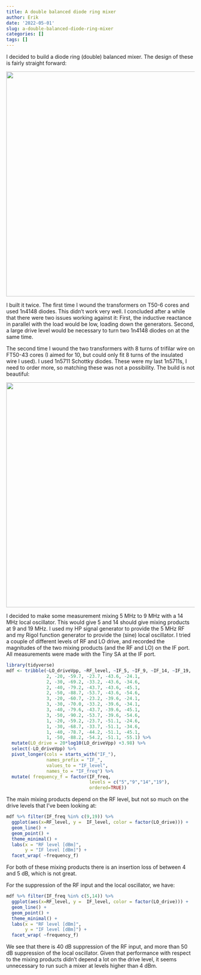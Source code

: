 ```yaml
---
title: A double balanced diode ring mixer
author: Erik
date: '2022-05-01'
slug: a-double-balanced-diode-ring-mixer
categories: []
tags: []
---
```


I decided to build a diode ring (double) balanced mixer. The 
design of these is fairly straight forward:

![](images/mixer.png){width=600px}

I built it twice. The first time I wound the transformers on T50-6 cores and
used 1n4148 diodes. This didn't work very well. I concluded after
a while that there were two issues working against it: First, the inductive
reactance in parallel with the load would be low, loading down the generators.
Second, a large drive level would be necessary to turn two 1n4148 diodes on
at the same time. 

The second time I wound the two transformers with 8 turns of trifilar wire
on FT50-43 cores (I aimed for 10, but could only fit 8 turns of the insulated
wire I used). I used 1n5711 Schottky diodes. These were my last 1n5711s, I need
to order more, so matching these was not a possibility.
The build is not beautiful:

![](images/mixer_small.jpg){width=600px}


I decided to make some measurement mixing 5 MHz to 9 MHz with a 14 MHz
local oscillator. This would give 5 and 14 should give mixing products
at 9 and 19 MHz. I used my HP signal generator to provide the 5 MHz
RF and my Rigol function generator to provide the (sine) local oscillator. 
I tried a couple of different levels of RF and LO drive, and recorded the 
magnitudes of the two mixing products (and the RF and LO) on the IF port. 
All measurements were made with the Tiny SA at the IF port.

```r
library(tidyverse)
mdf <- tribble(~LO_driveVpp, ~RF_level, ~IF_5, ~IF_9, ~IF_14, ~IF_19,
               2, -20, -59.7, -23.7, -43.6, -24.1,
               2, -30, -69.2, -33.2, -43.6, -34.6,
               2, -40, -79.2, -43.7, -43.6, -45.1,
               2, -50, -88.7, -53.7, -43.6, -54.6,
               3, -20, -60.7, -23.2, -39.6, -24.1,
               3, -30, -70.0, -33.2, -39.6, -34.1,
               3, -40, -79.6, -43.7, -39.6, -45.1,
               3, -50, -90.2, -53.7, -39.6, -54.6,
               1, -20, -59.2, -23.7, -51.1, -24.6,
               1, -30, -68.7, -33.7, -51.1, -34.6,
               1, -40, -78.7, -44.2, -51.1, -45.1,
               1, -50, -88.2, -54.2, -51.1, -55.1) %>%
  mutate(LO_drive = 20*log10(LO_driveVpp) +3.98) %>%
  select(-LO_driveVpp) %>%
  pivot_longer(cols = starts_with("IF_"),
               names_prefix = "IF_",
               values_to = "IF_level",
               names_to = "IF_freq") %>%
  mutate( frequency_f = factor(IF_freq, 
                               levels = c("5","9","14","19"), 
                               ordered=TRUE))
```

The main mixing products depend on the RF level, but not so much on the
drive levels that I've been looking at:
```r
mdf %>% filter(IF_freq %in% c(9,19)) %>%
  ggplot(aes(x=RF_level, y =  IF_level, color = factor(LO_drive))) +
  geom_line() +
  geom_point() +
  theme_minimal() +
  labs(x = "RF level [dBm]",
       y = "IF level [dBm]") +
  facet_wrap( ~frequency_f)
```
For both of these mixing products there is an insertion loss of between
4 and 5 dB, which is not great. 

For the suppression of the RF input and the local oscillator,
we have:
```r
mdf %>% filter(IF_freq %in% c(5,14)) %>%
  ggplot(aes(x=RF_level, y =  IF_level, color = factor(LO_drive))) +
  geom_line() +
  geom_point() +
  theme_minimal() +
  labs(x = "RF level [dBm]",
       y = "IF level [dBm]") +
  facet_wrap( ~frequency_f)
```
We see that there is 40 dB suppression of the RF input, and more than 50 dB
suppression of the local oscillator. 
Given that performance with respect to the mixing products didn't depend
a lot on the drive level, it seems unnecessary to run such a mixer at levels
higher than 4 dBm. 


